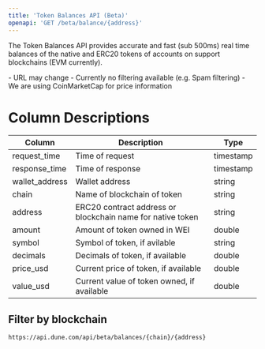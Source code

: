 ```yaml
---
title: 'Token Balances API (Beta)'
openapi: 'GET /beta/balance/{address}'
---
```


The Token Balances API provides accurate and fast (sub 500ms) real time balances of the native and ERC20 tokens of accounts on support blockchains (EVM currently).

<Note>
  - URL may change
  - Currently no filtering available (e.g. Spam filtering)
  - We are using CoinMarketCap for price information
</Note>

# Column Descriptions

| Column                          | Description                                                   | Type          |
|---------------------------------|---------------------------------------------------------------|---------------|
| request_time                    | Time of request                                               | timestamp     |
| response_time                   | Time of response                                              | timestamp     |
| wallet_address                  | Wallet address                                                | string        |
| chain                           | Name of blockchain of token                                   | string        |
| address                         | ERC20 contract address or blockchain name for native token    | string        |
| amount                          | Amount of token owned in WEI                                  | double        |
| symbol                          | Symbol of token, if avilable                                  | string        |
| decimals                        | Decimals of token, if available                               | double        |
| price_usd                       | Current price of token, if available                          | double        |
| value_usd                       | Current value of token owned, if available                    | double        |


## Filter by blockchain

```bash
https://api.dune.com/api/beta/balances/{chain}/{address}
```


